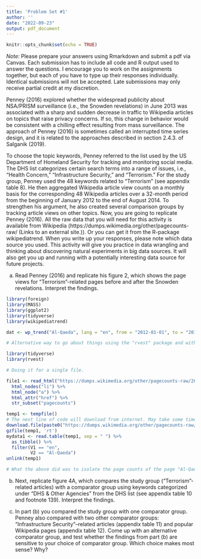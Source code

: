 ```yaml
---
title: 'Problem Set #1'
author: ''
date: "2022-09-23"
output: pdf_document
---
```


```r
knitr::opts_chunk$set(echo = TRUE)
```

*Note:* Please prepare your answers using Rmarkdown and submit a pdf via Canvas. Each submission has to include all code and R output used to answer the questions. I encourage you to work on the assignments together, but each of you have to type up their responses individually. Identical submissions will not be accepted. Late submissions may only receive partial credit at my discretion.


Penney (2016) explored whether the widespread publicity about NSA/PRISM surveillance (i.e., the Snowden revelations) in June 2013 was associated with a sharp and sudden decrease in traffic to Wikipedia articles on topics that raise privacy concerns. If so, this change in behavior would be consistent with a chilling effect resulting from mass surveillance. The approach of Penney (2016) is sometimes called an interrupted time series design, and it is related to the approaches described in section 2.4.3. of Salganik (2019).

To choose the topic keywords, Penney referred to the list used by the US Department of Homeland Security for tracking and monitoring social media. The DHS list categorizes certain search terms into a range of issues, i.e., “Health Concern,” “Infrastructure Security,” and “Terrorism.” For the study group, Penney used the 48 keywords related to “Terrorism” (see appendix table 8). He then aggregated Wikipedia article view counts on a monthly basis for the corresponding 48 Wikipedia articles over a 32-month period from the beginning of January 2012 to the end of August 2014. To strengthen his argument, he also created several comparison groups by tracking article views on other topics. Now, you are going to replicate Penney (2016). All the raw data that you will need for this activity is available from Wikipedia (https://dumps.wikimedia.org/other/pagecounts-raw/ (Links to an external site.)). Or you can get it from the R-package wikipediatrend. When you write up your responses, please note which data source you used. This activity will give you practice in data wrangling and thinking about discovering natural experiments in big data sources. It will also get you up and running with a potentially interesting data source for future projects.

a) Read Penney (2016) and replicate his figure 2, which shows the page views for “Terrorism”-related pages before and after the Snowden revelations. Interpret the findings.

```r

library(foreign)
library(MASS)
library(ggplot2)
library(tidyverse)
library(wikipediatrend)

dat <- wp_trend("Al-Qaeda", lang = "en", from = "2012-01-01", to = "2014-12-12")


```

```r
# Alternative way to go about things using the "rvest" package and with a loop.

library(tidyverse)
library(rvest)

# Doing it for a single file.

file1 <- read_html("https://dumps.wikimedia.org/other/pagecounts-raw/2012/2012-01/") %>%
  html_nodes("li") %>%
  html_node("a") %>% 
  html_attr("href") %>% 
  str_subset("pagecounts")

temp1 <- tempfile()
# The next line of code will download from internet. May take some time depending on your download speed.
download.file(paste0("https://dumps.wikimedia.org/other/pagecounts-raw/2012/2012-01/", file1[1]), temp1)
gzfile(temp1, 'rt')
mydata1 <- read.table(temp1, sep = " ") %>% 
  as_tibble() %>% 
  filter(V1 == "en",
         V2 == "Al-Qaeda")
unlink(temp1)

# What the above did was to isolate the page counts of the page "Al-Qaeda" in the English language. If you check (run "length(file1)" to do so), there are 744 files in the database we looked at. This did the process only with one. Therefore, the question becomes a question of doing it for the remaining 743 files without us having to manually put them all together.

```


b) Next, replicate figure 4A, which compares the study group (“Terrorism”- related articles) with a comparator group using keywords categorized under “DHS & Other Agencies” from the DHS list (see appendix table 10 and footnote 139). Interpret the findings.


c) In part (b) you compared the study group with one comparator group. Penney also compared with two other comparator groups: “Infrastructure Security”–related articles (appendix table 11) and popular Wikipedia pages (appendix table 12). Come up with an alternative comparator group, and test whether the findings from part (b) are sensitive to your choice of comparator group. Which choice makes most sense? Why?









